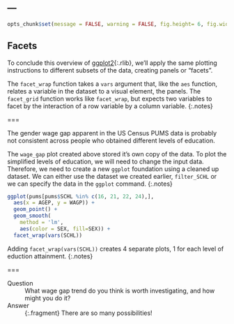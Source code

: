 ---
---

```r
opts_chunk$set(message = FALSE, warning = FALSE, fig.height= 6, fig.width= 6, dpi=100)
```
## Facets

To conclude this overview of [ggplot2](){:.rlib}, we'll apply the same plotting
instructions to different subsets of the data, creating panels or "facets".

The `facet_wrap` function takes a `vars` argument that, like the `aes` function,
relates a variable in the dataset to a visual element, the panels. The
`facet_grid` function works like `facet_wrap`, but expects two variables to
facet by the interaction of a row variable by a column variable.
{:.notes}

===

The gender wage gap apparent in the US Census PUMS data is probably not
consistent across people who obtained different levels of education.

The `wage_gap` plot created above stored it's own copy of the data. To plot the simplified levels of education, we will need to change the input data. Therefore, we need to create a
new `ggplot` foundation using a cleaned up dataset. We can either use the dataset we created earlier, `filter_SCHL` or we can specify the data in the `ggplot` command.
{:.notes}

```r
ggplot(pums[pums$SCHL %in% c(16, 21, 22, 24),],
  aes(x = AGEP, y = WAGP)) + 
  geom_point() +
  geom_smooth(
    method = 'lm',
    aes(color = SEX, fill=SEX)) +
  facet_wrap(vars(SCHL))
```

Adding `facet_wrap(vars(SCHL))` creates 4 separate plots, 1 for each level of eduction attainment.
{:.notes}

===

Question
: What wage gap trend do you think is worth investigating, and how might you
do it?

Answer
: {:.fragment} There are so many possibilities! 